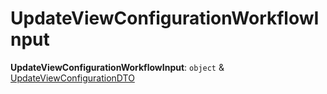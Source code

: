 
# UpdateViewConfigurationWorkflowInput

 **UpdateViewConfigurationWorkflowInput**: `object` & [UpdateViewConfigurationDTO](../../../types/SettingsTypes/interfaces/types.SettingsTypes.UpdateViewConfigurationDTO/page.mdx)
